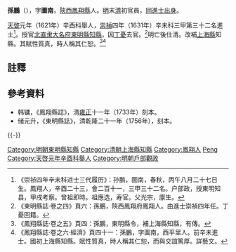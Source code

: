 {{Otheruses|孫鵬}}
'''孫鵬'''（{{bd|？||？|catIdx=Sun孫}}），字'''圖南'''，[[陝西|陝西]][[鳳翔縣|鳳翔縣]]人。[[明朝|明]]末[[清朝|清]]初官員，[[同進士出身|同進士出身]]。

[[天啓|天啓]]元年（1621年）辛酉科舉人，[[崇禎|崇禎]]四年（1631年）辛未科三甲第三十二名進士<ref>《崇祯四年辛未科进士三代履历》：孙鹏，圖南，春秋，丙午八月二十七日生。鳳翔人，辛酉二十三，會二百十一，三甲三十二名。户部政，授東明知县，甲戌考察。曾祖即時。祖應选，寿官。父光宗，廪生。</ref>。授官[[北直隶|北直隶]][[大名府|大名府]][[東明縣|東明縣]][[知縣|知縣]]，因[[丁憂|丁憂]]去官。<ref>《東明縣誌·卷之四》頁六：孫鵬，陝西鳳翔府鳳翔人。由進士崇禎四年任。丁憂回籍。</ref>明亡後仕清。改補[[上海縣|上海縣]]知縣。其賦性質真，時人稱其仁恕。<ref>《鳳翔縣誌·卷之五》頁四：孫鵬，東明縣令，補上海縣知縣，有傳。</ref><ref>《鳳翔縣誌·卷之六·經濟》頁四十一：孫鵬，字圖南，西平里人。前辛未進士。國初上海縣知縣。賦性質真，時人稱其仁恕，而與交誼篤厚。詳藝文。</ref>

== 註釋 ==
{{reflist}}

== 參考資料 ==
*韩镛，《鳳翔縣誌》，清[[雍正|雍正]]十一年（1733年）刻本。
*储元升，《東明縣誌》，清乾隆二十一年（1756年），刻本。

{{-}}
{{start box}}
{{s-off}}
{{succession box|[[李虛白|李虛白]]|[[吳鼎泰|吳鼎泰]]|明[[山東|山東]][[東明縣|東明縣]][[知縣|知縣]]|<small>崇禎四年（1631年）上任</small>}}
{{succession box|[[張昌祚|張昌祚]]|[[高维乾|高维-{乾}-]]|清[[江南省|江南]][[上海縣|上海縣]][[上海县知县列表|知縣]]|<small>順治三年（1646年）上任</small>}}
{{end box}}

{{崇禎四年辛未科殿試金榜}}
{{DEFAULTSORT:Sun孫鵬}}
[[Category:明朝東明縣知縣|Category:明朝東明縣知縣]]
[[Category:清朝上海縣知縣|Category:清朝上海縣知縣]]
[[Category:鳳翔人|Category:鳳翔人]]
[[Category:孫姓|Peng]]
[[Category:天啓元年辛酉科舉人|Category:天啓元年辛酉科舉人]]
[[Category:明朝戶部觀政|Category:明朝戶部觀政]]